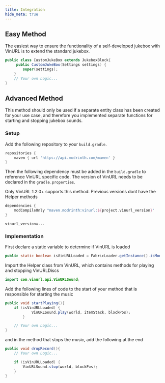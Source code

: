 ```yaml
---
title: Integration
hide_meta: true
---
```


## Easy Method

The easiest way to ensure the functionality of a self-developed jukebox with VinURL is to extend the standard jukebox.
```java
public class CustomJukeBox extends JukeboxBlock{
     public CustomJukeBox(Settings settings) {
        super(settings);
    }
    // Your own Logic...
}
```

## Advanced Method

This method should only be used if a separate entity class has been created for your use case, and therefore you implemented separate functions for starting and stopping jukebox sounds.

### Setup

Add the following repository to your `build.gradle`.

```groovy title="build.gradle"
repositories {
    maven { url 'https://api.modrinth.com/maven' }
}
```

Then the following dependency must be added in the `build.gradle` to reference VinURL specific code. The version of VinURL needs to be declared in the `gradle.properties`.

<Callout variant="warning">
    Only VinURL 1.2.0+ supports this method. Previous versions dont have the Helper methods
</Callout>


```groovy title="build.gradle"
dependencies {
    modCompileOnly "maven.modrinth:vinurl:${project.vinurl_version}"
}
```

```.properties title="gradle.properties"
vinurl_version=...
```

### Implementation

First declare a static variable to determine if VinURL is loaded

```java
public static boolean isVinURLLoaded = FabricLoader.getInstance().isModLoaded("vinurl");
```

Import the Helper class from VinURL, which contains methods for playing and stopping VinURLDiscs

```java
import com.vinurl.api.VinURLSound;
```

Add the following lines of code to the start of your method that is responsible for starting the music

```java
public void startPlaying(){
    if (isVinURLLoaded) {
            VinURLSound.play(world, itemStack, blockPos);
        }

    // Your own Logic...
}
```

and in the method that stops the music, add the following at the end


```java
public void dropRecord(){
    // Your own Logic...

    if (isVinURLLoaded) {
		VinURLSound.stop(world, blockPos);
	}
}
```